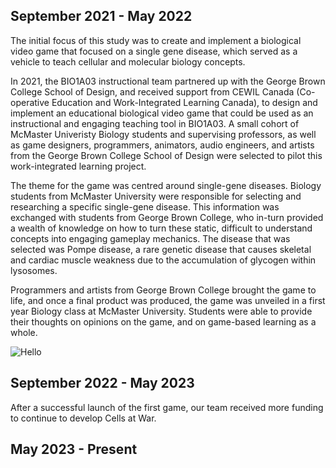 ## September 2021 - May 2022

The initial focus of this study was to create and implement a biological video game 
that focused on a single gene disease, which served as a vehicle to teach 
cellular and molecular biology concepts.

In 2021, the BIO1A03 instructional team partnered up with the George Brown 
College School of Design, and received support from CEWIL Canada 
(Co-operative Education and Work-Integrated Learning Canada), to design 
and implement an educational biological video game that could be used as 
an instructional and engaging teaching tool in BIO1A03. A small cohort of
McMaster Univeristy Biology students and supervising professors, 
as well as game designers, programmers, animators, audio engineers, 
and artists from the George Brown College School of Design were 
selected to pilot this work-integrated learning project.

The theme for the game was centred around single-gene diseases. 
Biology students from McMaster University were responsible for 
selecting and researching a specific single-gene disease. 
This information was exchanged with students from George Brown College, 
who in-turn provided a wealth of knowledge on how to turn these static, 
difficult to understand concepts into engaging gameplay mechanics. 
The disease that was selected was Pompe disease, 
a rare genetic disease that causes skeletal 
and cardiac muscle weakness due to the accumulation of glycogen within lysosomes.

Programmers and artists from George Brown College brought the game to life, and once
a final product was produced, the game was unveiled in a first year Biology class
at McMaster University. Students were able to provide their thoughts on opinions
on the game, and on game-based learning as a whole.

![Hello](/cvp.jpg) 

## September 2022 - May 2023

After a successful launch of the first game, our team received more funding to
continue to develop Cells at War.

## May 2023 - Present